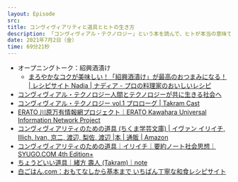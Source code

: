 ```yaml
---
layout: Episode
src: 
title: コンヴィヴィアリティと道具とヒトの生き方
description: 「コンヴィヴィアル・テクノロジー」という本を読んで、ヒトが本当の意味で自由に生きられる世界と、それを実現するデザインやテクノロジーは何かについて話しました。
date: 2021年7月2日（金）
time: 69分21秒
---
```


- オープニングトーク：紹興酒漬け
    - [まろやかなコクが美味しい！「紹興酒漬け」が最高のおつまみになる！ | レシピサイト Nadia | ナディア - プロの料理家のおいしいレシピ](https://oceans-nadia.com/user/31349/article/1271)
- [コンヴィヴィアル・テクノロジー人間とテクノロジーが共に生きる社会へ](https://convivial.tech/)
- [コンヴィヴィアル・テクノロジー vol.1 プロローグ | Takram Cast](https://cast.takram.com/podcast/convival-tech-vol1)
- [ERATO 川原万有情報網プロジェクト｜ERATO Kawahara Universal Information Network Project](https://www.jst.go.jp/erato/kawahara/)
- [コンヴィヴィアリティのための道具 (ちくま学芸文庫) | イヴァン イリイチ, Illich, Ivan, 京二, 渡辺, 梨佐, 渡辺 |本 | 通販 | Amazon](https://www.amazon.co.jp/dp/4480096884)
- [コンヴィヴィアリティのための道具｜イリイチ｜要約ノート社会思想｜SYUGO.COM 4th Edition+](http://www.syugo.com/4th/thermidor/work.php?author=illich&work=tools_for_conviviality)
- [ちょうどいい道具｜緒方 壽人 (Takram)｜note](https://note.com/ogatahisato/n/n11cf73c76748)
- [白ごはん.com：おもてなしから基本まで いちばん丁寧な和食レシピサイト](https://www.sirogohan.com/)
